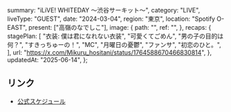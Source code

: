   summary: "iLiVE! WHITEDAY 〜渋谷サーキット〜",
  category: "LIVE",
  liveType: "GUEST",
  date: "2024-03-04",
  region: "東京",
  location: "Spotify O-EAST",
  present: ["高嶺のなでしこ"],
  image: {
    path: "",
    ref: "",
  },
  recaps: {
    stagePlan: [
      "衣装: 僕は君になれない衣装",
      "可愛くてごめん",
      "男の子の目的は何？",
      "すきっちゅーの！",
      "MC",
      "月曜日の憂鬱",
      "ファンサ",
      "初恋のひと。",
    ],
    url: "https://x.com/Mikuru_hositani/status/1764588670466830814",
  },
  updatedAt: "2025-06-14",
};

## リンク

- [公式スケジュール](https://takanenonadeshiko.jp/?p=1720)
